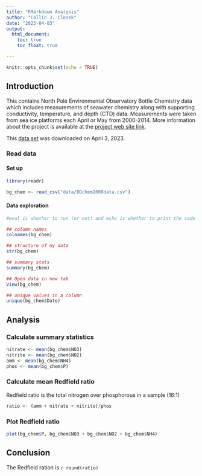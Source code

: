 ```yaml
---
title: "RMarkdown Analysis"
author: "Collin J. Closek"
date: "2023-04-03"
output: 
  html_document:
    toc: true
    toc_float: true

---
```


```r
knitr::opts_chunk$set(echo = TRUE)
```

## Introduction

This contains North Pole Environmental Observatory Bottle Chemistry data which includes measurements of seawater chemistry along with supporting conductivity, temperature, and depth (CTD) data. Measurements were taken from sea ice platforms each April or May from 2000-2014. More information about the project is available at the [project web site link](http://psc.apl.washington.edu/northpole).

This [data set](https://arcticdata.io/catalog/view/doi:10.18739/A25T3FZ8X) was downloaded on April 3, 2023.

### Read data

#### Set up
```r
library(readr)
```

```r
bg_chem <- read_csv("data/BGchem2008data.csv")
```

#### Data exploration
```r
#eval is whether to run (or not) and echo is whether to print the code in the RMrkdwn

## column names
colnames(bg_chem)

## structure of my data
str(bg_chem)

## summary stats
summary(bg_chem)

## Open data in new tab
View(bg_chem)

## unique values in a column
unique(bg_chem$Date)
```


## Analysis

### Calculate summary statistics
```r
nitrate <- mean(bg_chem$NO3)
nitrite <- mean(bg_chem$NO2)
amm <- mean(bg_chem$NH4)
phos <- mean(bg_chem$P)
```


### Calculate mean Redfield ratio
Redfield ratio is the total nitrogen over phosphorous in a sample (16:1)
```r

ratio <- (amm + nitrate + nitrite)/phos

```


### Plot Redfield ratio
```r
plot(bg_chem$P, bg_chem$NO3 + bg_chem$NO2 + bg_chem$NH4)
```


## Conclusion

The Redfield ration is `r round(ratio)`